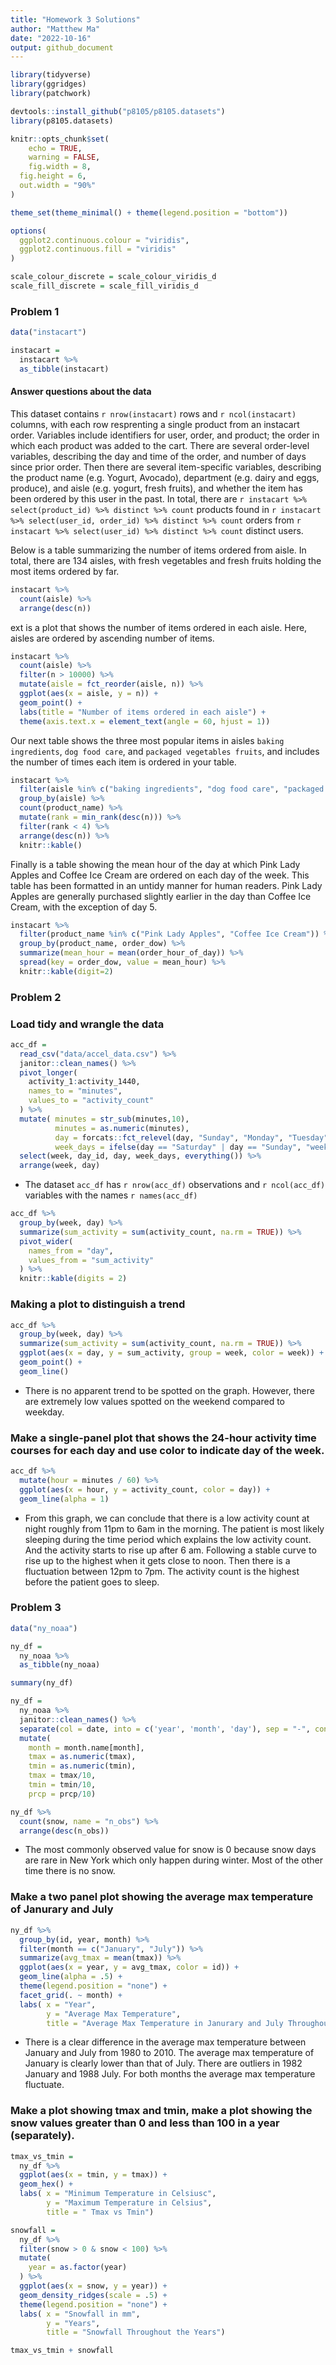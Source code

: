 ```yaml
---
title: "Homework 3 Solutions"
author: "Matthew Ma"
date: "2022-10-16"
output: github_document
---
```


```r
library(tidyverse)
library(ggridges)
library(patchwork)

devtools::install_github("p8105/p8105.datasets")
library(p8105.datasets)

knitr::opts_chunk$set(
	echo = TRUE,
	warning = FALSE,
	fig.width = 8, 
  fig.height = 6,
  out.width = "90%"
)

theme_set(theme_minimal() + theme(legend.position = "bottom"))

options(
  ggplot2.continuous.colour = "viridis",
  ggplot2.continuous.fill = "viridis"
)

scale_colour_discrete = scale_colour_viridis_d
scale_fill_discrete = scale_fill_viridis_d
```


### Problem 1

```r
data("instacart")

instacart = 
  instacart %>% 
  as_tibble(instacart)
```

#### Answer questions about the data

This dataset contains `r nrow(instacart)` rows and `r ncol(instacart)` columns, with each row resprenting a single product from an instacart order. Variables include identifiers for user, order, and product; the order in which each product was added to the cart. There are several order-level variables, describing the day and time of the order, and number of days since prior order. Then there are several item-specific variables, describing the product name (e.g. Yogurt, Avocado), department (e.g. dairy and eggs, produce), and aisle (e.g. yogurt, fresh fruits), and whether the item has been ordered by this user in the past. In total, there are `r instacart %>% select(product_id) %>% distinct %>% count` products found in `r instacart %>% select(user_id, order_id) %>% distinct %>% count` orders from `r instacart %>% select(user_id) %>% distinct %>% count` distinct users.

Below is a table summarizing the number of items ordered from aisle. In total, there are 134 aisles, with fresh vegetables and fresh fruits holding the most items ordered by far.


```r
instacart %>% 
  count(aisle) %>% 
  arrange(desc(n))
```

ext is a plot that shows the number of items ordered in each aisle. Here, aisles are ordered by ascending number of items.

```r
instacart %>% 
  count(aisle) %>% 
  filter(n > 10000) %>% 
  mutate(aisle = fct_reorder(aisle, n)) %>% 
  ggplot(aes(x = aisle, y = n)) + 
  geom_point() + 
  labs(title = "Number of items ordered in each aisle") +
  theme(axis.text.x = element_text(angle = 60, hjust = 1))

```

Our next table shows the three most popular items in aisles `baking ingredients`, `dog food care`, and `packaged vegetables fruits`, and includes the number of times each item is ordered in your table.

```r
instacart %>% 
  filter(aisle %in% c("baking ingredients", "dog food care", "packaged vegetables fruits")) %>%
  group_by(aisle) %>% 
  count(product_name) %>% 
  mutate(rank = min_rank(desc(n))) %>% 
  filter(rank < 4) %>% 
  arrange(desc(n)) %>%
  knitr::kable()
```

Finally is a table showing the mean hour of the day at which Pink Lady Apples and Coffee Ice Cream are ordered on each day of the week. This table has been formatted in an untidy manner for human readers. Pink Lady Apples are generally purchased slightly earlier in the day than Coffee Ice Cream, with the exception of day 5.

```r
instacart %>%
  filter(product_name %in% c("Pink Lady Apples", "Coffee Ice Cream")) %>%
  group_by(product_name, order_dow) %>%
  summarize(mean_hour = mean(order_hour_of_day)) %>%
  spread(key = order_dow, value = mean_hour) %>%
  knitr::kable(digit=2)
```

### Problem 2

### Load tidy and wrangle the data

```r
acc_df = 
  read_csv("data/accel_data.csv") %>% 
  janitor::clean_names() %>%
  pivot_longer(
    activity_1:activity_1440,
    names_to = "minutes",
    values_to = "activity_count"
  ) %>% 
  mutate( minutes = str_sub(minutes,10),
          minutes = as.numeric(minutes),
          day = forcats::fct_relevel(day, "Sunday", "Monday", "Tuesday", "Wednesday", "Thursday", "Friday", "Saturday"),
          week_days = ifelse(day == "Saturday" | day == "Sunday", "weekend", "weekday")) %>% 
  select(week, day_id, day, week_days, everything()) %>% 
  arrange(week, day)
```

* The dataset `acc_df` has `r nrow(acc_df)` observations and `r ncol(acc_df)` variables with the names `r names(acc_df)`

```r
acc_df %>% 
  group_by(week, day) %>% 
  summarize(sum_activity = sum(activity_count, na.rm = TRUE)) %>%
  pivot_wider(
    names_from = "day",
    values_from = "sum_activity"
  ) %>% 
  knitr::kable(digits = 2)
```

### Making a plot to distinguish a trend

```r
acc_df %>% 
  group_by(week, day) %>% 
  summarize(sum_activity = sum(activity_count, na.rm = TRUE)) %>% 
  ggplot(aes(x = day, y = sum_activity, group = week, color = week)) +
  geom_point() + 
  geom_line()
```

* There is no apparent trend to be spotted on the graph. However, there are extremely low values spotted on the weekend compared to weekday. 

### Make a single-panel plot that shows the 24-hour activity time courses for each day and use color to indicate day of the week.

```r
acc_df %>% 
  mutate(hour = minutes / 60) %>% 
  ggplot(aes(x = hour, y = activity_count, color = day)) + 
  geom_line(alpha = 1)
```

* From this graph, we can conclude that there is a low activity count at night roughly from 11pm to 6am in the morning. The patient is most likely sleeping during the time period which explains the low activity count. And the activity starts to rise up after 6 am. Following a stable curve to rise up to the highest when it gets close to noon. Then there is a fluctuation between 12pm to 7pm. The activity count is the highest before the patient goes to sleep.

### Problem 3

```r
data("ny_noaa")

ny_df = 
  ny_noaa %>% 
  as_tibble(ny_noaa)

summary(ny_df)
```

```r

ny_df = 
  ny_noaa %>% 
  janitor::clean_names() %>%
  separate(col = date, into = c('year', 'month', 'day'), sep = "-", convert = TRUE) %>%
  mutate(
    month = month.name[month],
    tmax = as.numeric(tmax),
    tmin = as.numeric(tmin),
    tmax = tmax/10,
    tmin = tmin/10,
    prcp = prcp/10)

ny_df %>% 
  count(snow, name = "n_obs") %>% 
  arrange(desc(n_obs))
```

* The most commonly observed value for snow is 0 because snow days are rare in New York which only happen during winter. Most of the other time there is no snow.

### Make a two panel plot showing the average max temperature of Janurary and July

```r

ny_df %>%
  group_by(id, year, month) %>% 
  filter(month == c("January", "July")) %>% 
  summarize(avg_tmax = mean(tmax)) %>% 
  ggplot(aes(x = year, y = avg_tmax, color = id)) +
  geom_line(alpha = .5) +
  theme(legend.position = "none") +
  facet_grid(. ~ month) +
  labs( x = "Year",
        y = "Average Max Temperature",
        title = "Average Max Temperature in Janurary and July Throughout Years")
```

* There is a clear difference in the average max temperature between January and July from 1980 to 2010. The average max temperature of January is clearly lower than that of July. There are outliers in 1982 January and 1988 July. For both months the average max temperature fluctuate. 

### Make a plot showing tmax and tmin, make a plot showing the snow values greater than 0 and less than 100 in a year (separately).

```r
tmax_vs_tmin = 
  ny_df %>% 
  ggplot(aes(x = tmin, y = tmax)) +
  geom_hex() +
  labs( x = "Minimum Temperature in Celsiusc",
        y = "Maximum Temperature in Celsius",
        title = " Tmax vs Tmin")

snowfall = 
  ny_df %>% 
  filter(snow > 0 & snow < 100) %>% 
  mutate(
    year = as.factor(year)
  ) %>% 
  ggplot(aes(x = snow, y = year)) +
  geom_density_ridges(scale = .5) + 
  theme(legend.position = "none") +
  labs( x = "Snowfall in mm",
        y = "Years",
        title = "Snowfall Throughout the Years")

tmax_vs_tmin + snowfall
```

